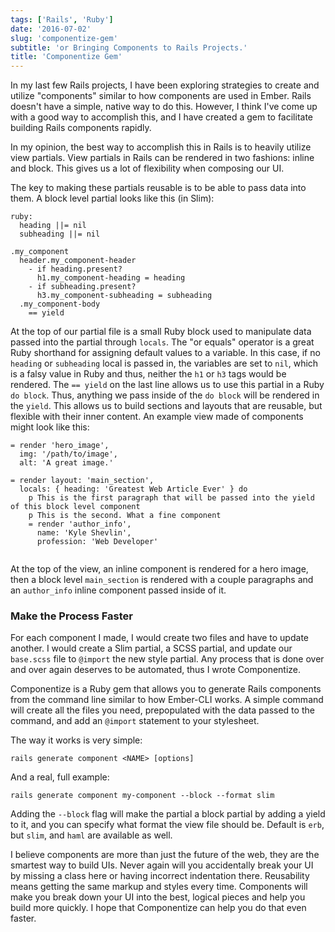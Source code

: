 ```yaml
---
tags: ['Rails', 'Ruby']
date: '2016-07-02'
slug: 'componentize-gem'
subtitle: 'or Bringing Components to Rails Projects.'
title: 'Componentize Gem'
---
```


In my last few Rails projects, I have been exploring strategies to create and utilize "components" similar to how components are used in Ember. Rails doesn't have a simple, native way to do this. However, I think I've come up with a good way to accomplish this, and I have created a gem to facilitate building Rails components rapidly.

In my opinion, the best way to accomplish this in Rails is to heavily utilize view partials. View partials in Rails can be rendered in two fashions: inline and block. This gives us a lot of flexibility when composing our UI.

The key to making these partials reusable is to be able to pass data into them. A block level partial looks like this (in Slim):

```
ruby:
  heading ||= nil
  subheading ||= nil

.my_component
  header.my_component-header
    - if heading.present?
      h1.my_component-heading = heading
    - if subheading.present?
      h3.my_component-subheading = subheading
  .my_component-body
    == yield

```

At the top of our partial file is a small Ruby block used to manipulate data passed into the partial through `locals`. The "or equals" operator is a great Ruby shorthand for assigning default values to a variable. In this case, if no `heading` or `subheading` local is passed in, the variables are set to `nil`, which is a falsy value in Ruby and thus, neither the `h1` or `h3` tags would be rendered. The `== yield` on the last line allows us to use this partial in a Ruby `do block`. Thus, anything we pass inside of the `do block` will be rendered in the `yield`. This allows us to build sections and layouts that are reusable, but flexible with their inner content. An example view made of components might look like this:

```
= render 'hero_image',
  img: '/path/to/image',
  alt: 'A great image.'

= render layout: 'main_section',
  locals: { heading: 'Greatest Web Article Ever' } do
    p This is the first paragraph that will be passed into the yield of this block level component
    p This is the second. What a fine component
    = render 'author_info',
      name: 'Kyle Shevlin',
      profession: 'Web Developer'


```

At the top of the view, an inline component is rendered for a hero image, then a block level `main_section` is rendered with a couple paragraphs and an `author_info` inline component passed inside of it.

### Make the Process Faster

For each component I made, I would create two files and have to update another. I would create a Slim partial, a SCSS partial, and update our `base.scss` file to `@import` the new style partial. Any process that is done over and over again deserves to be automated, thus I wrote Componentize.

Componentize is a Ruby gem that allows you to generate Rails components from the command line similar to how Ember-CLI works. A simple command will create all the files you need, prepopulated with the data passed to the command, and add an `@import` statement to your stylesheet.

The way it works is very simple:

```
rails generate component <NAME> [options]

```

And a real, full example:

```
rails generate component my-component --block --format slim

```

Adding the `--block` flag will make the partial a block partial by adding a yield to it, and you can specify what format the view file should be. Default is `erb`, but `slim`, and `haml` are available as well.

I believe components are more than just the future of the web, they are the smartest way to build UIs. Never again will you accidentally break your UI by missing a class here or having incorrect indentation there. Reusability means getting the same markup and styles every time. Components will make you break down your UI into the best, logical pieces and help you build more quickly. I hope that Componentize can help you do that even faster.
